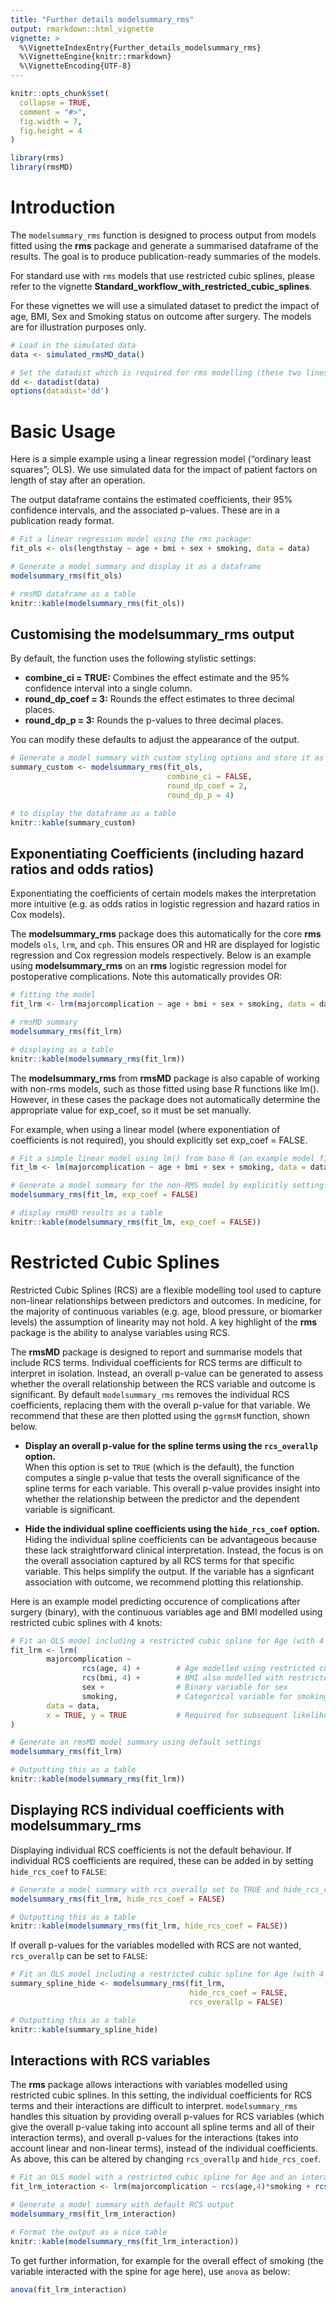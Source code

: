 ```yaml
---
title: "Further details modelsummary_rms"
output: rmarkdown::html_vignette
vignette: >
  %\VignetteIndexEntry{Further_details_modelsummary_rms}
  %\VignetteEngine{knitr::rmarkdown}
  %\VignetteEncoding{UTF-8}
---
```


```r
knitr::opts_chunk$set(
  collapse = TRUE,
  comment = "#>",
  fig.width = 7,
  fig.height = 4
)
```

```r
library(rms)
library(rmsMD)
```

# Introduction

The `modelsummary_rms` function is designed to process output from models fitted using the **rms** package and generate a summarised dataframe of the results. The goal is to produce publication-ready summaries of the models.

For standard use with `rms` models that use restricted cubic splines, please refer to the vignette **Standard_workflow_with_restricted_cubic_splines**.

For these vignettes we will use a simulated dataset to predict the impact of age, BMI, Sex and Smoking status on outcome after surgery. The models are for illustration purposes only.

```r
# Load in the simulated data
data <- simulated_rmsMD_data()

# Set the datadist which is required for rms modelling (these two lines are standard)
dd <- datadist(data)    
options(datadist='dd') 
```

# Basic Usage

Here is a simple example using a linear regression model ("ordinary least squares"; OLS). We use simulated data for the impact of patient factors on length of stay after an operation.

The output dataframe contains the estimated coefficients, their 95% confidence intervals, and the associated p-values. These are in a publication ready format.

```r
# Fit a linear regression model using the rms package:
fit_ols <- ols(lengthstay ~ age + bmi + sex + smoking, data = data)

# Generate a model summary and display it as a dataframe
modelsummary_rms(fit_ols)

# rmsMD dataframe as a table
knitr::kable(modelsummary_rms(fit_ols))
```

## Customising the modelsummary_rms output

By default, the function uses the following stylistic settings:

- **combine_ci = TRUE:** Combines the effect estimate and the 95% confidence interval into a single column.
- **round_dp_coef = 3:** Rounds the effect estimates to three decimal places.
- **round_dp_p = 3:** Rounds the p-values to three decimal places.

You can modify these defaults to adjust the appearance of the output.

```r
# Generate a model summary with custom styling options and store it as summary_custom
summary_custom <- modelsummary_rms(fit_ols, 
                                   combine_ci = FALSE, 
                                   round_dp_coef = 2, 
                                   round_dp_p = 4)

# to display the dataframe as a table
knitr::kable(summary_custom)
```

## Exponentiating Coefficients (including hazard ratios and odds ratios)

Exponentiating the coefficients of certain models makes the interpretation more intuitive (e.g. as odds ratios in logistic regression and hazard ratios in Cox models).

The **modelsummary_rms** package does this automatically for the core **rms** models `ols`, `lrm`, and `cph`. This ensures OR and HR are displayed for logistic regression and Cox regression models respectively. 
Below is an example using **modelsummary_rms** on an **rms** logistic regression model for postoperative complications. Note this automatically provides OR: 

```r
# fitting the model
fit_lrm <- lrm(majorcomplication ~ age + bmi + sex + smoking, data = data)

# rmsMD summary
modelsummary_rms(fit_lrm)

# displaying as a table
knitr::kable(modelsummary_rms(fit_lrm))
```

The **modelsummary_rms** from **rmsMD** package is also capable of working with non-rms models, such as those fitted using base R functions like lm(). However, in these cases the package does not automatically determine the appropriate value for exp_coef, so it must be set manually.

For example, when using a linear model (where exponentiation of coefficients is not required), you should explicitly set exp_coef = FALSE.

```r
# Fit a simple linear model using lm() from base R (an example model fit without using rms package)
fit_lm <- lm(majorcomplication ~ age + bmi + sex + smoking, data = data)

# Generate a model summary for the non-RMS model by explicitly setting exp_coef = FALSE
modelsummary_rms(fit_lm, exp_coef = FALSE)

# display rmsMD results as a table
knitr::kable(modelsummary_rms(fit_lm, exp_coef = FALSE))
```

# Restricted Cubic Splines

Restricted Cubic Splines (RCS) are a flexible modelling tool used to capture non-linear relationships between predictors and outcomes. In medicine, for the majority of continuous variables (e.g. age, blood pressure, or biomarker levels) the assumption of linearity may not hold. A key highlight of the **rms** package is the ability to analyse variables using RCS.

The **rmsMD** package is designed to report and summarise models that include RCS terms. Individual coefficients for RCS terms are difficult to interpret in isolation. Instead, an overall p-value can be generated to assess whether the overall relationship between the RCS variable and outcome is significant. By default `modelsummary_rms` removes the individual RCS coefficients, replacing them with the overall p-value for that variable. We recommend that these are then plotted using the `ggrmsM` function, shown below.

- **Display an overall p-value for the spline terms using the `rcs_overallp` option.**  
  When this option is set to `TRUE` (which is the default), the function computes a single p-value that tests the overall significance of the spline terms for each variable. This overall p-value provides insight into whether the relationship between the predictor and the dependent variable is significant.

- **Hide the individual spline coefficients using the `hide_rcs_coef` option.**  
  Hiding the individual spline coefficients can be advantageous because these lack straightforward clinical interpretation. Instead, the focus is on the overall association captured by all RCS terms for that specific variable. This helps simplify the output. If the variable has a signficant association with outcome, we recommend plotting this relationship.

Here is an example model predicting occurence of complications after surgery (binary), with the continuous variables age and BMI modelled using restricted cubic splines with 4 knots:

```r
# Fit an OLS model including a restricted cubic spline for Age (with 4 knots)
fit_lrm <- lrm(
        majorcomplication ~ 
                rcs(age, 4) +        # Age modelled using restricted cubic splines with 4 knots
                rcs(bmi, 4) +        # BMI also modelled with restricted cubic splines with 4 knots
                sex +                # Binary variable for sex
                smoking,             # Categorical variable for smoking status
        data = data,
        x = TRUE, y = TRUE           # Required for subsequent likelihood ratio tests
)

# Generate an rmsMD model summary using default settings
modelsummary_rms(fit_lrm)

# Outputting this as a table
knitr::kable(modelsummary_rms(fit_lrm))
```

## Displaying RCS individual coefficients with modelsummary_rms

Displaying individual RCS coefficients is not the default behaviour. If individual RCS coefficients are required, these can be added in by setting `hide_rcs_coef` to `FALSE`:

```r

# Generate a model summary with rcs_overallp set to TRUE and hide_rcs_coef set to TRUE
modelsummary_rms(fit_lrm, hide_rcs_coef = FALSE)

# Outputting this as a table
knitr::kable(modelsummary_rms(fit_lrm, hide_rcs_coef = FALSE))
```

If overall p-values for the variables modelled with RCS are not wanted, `rcs_overallp` can be set to `FALSE`:

```r
# Fit an OLS model including a restricted cubic spline for Age (with 4 knots)
summary_spline_hide <- modelsummary_rms(fit_lrm, 
                                        hide_rcs_coef = FALSE,
                                        rcs_overallp = FALSE)

# Outputting this as a table
knitr::kable(summary_spline_hide)
```

## Interactions with RCS variables

The **rms** package allows interactions with variables modelled using restricted cubic splines. In this setting, the individual coefficients for RCS terms and their interactions are difficult to interpret. `modelsummary_rms` handles this situation by providing overall p-values for RCS variables (which give the overall p-value taking into account all spline terms and all of their interaction terms), and overall p-values for the interactions (takes into account linear and non-linear terms), instead of the individual coefficients. As above, this can be altered by changing `rcs_overallp` and `hide_rcs_coef`.

```r
# Fit an OLS model with a restricted cubic spline for Age and an interaction between Age and Exer.
fit_lrm_interaction <- lrm(majorcomplication ~ rcs(age,4)*smoking + rcs(bmi,4) + sex + smoking, data = data)

# Generate a model summary with default RCS output
modelsummary_rms(fit_lrm_interaction)

# Format the output as a nice table
knitr::kable(modelsummary_rms(fit_lrm_interaction))
```

To get further information, for example for the overall effect of smoking (the variable interacted with the spine for age here), use `anova` as below:

```r
anova(fit_lrm_interaction)
```

